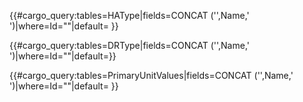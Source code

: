 <tr>
	<td>{{{Name|}}}
<td>{{#cargo_query:tables=HAType|fields=CONCAT ('<span style="white-space: nowrap;">',Name,'{{SuperscriptCheck}}</span> ')|where=Id="{{{HA|}}}"|default=<span style="white-space: nowrap;">{{{HA|}}}{{SuperscriptFlag}}</span>  }}
</td>
<td>{{#cargo_query:tables=DRType|fields=CONCAT ('<span style="white-space: nowrap;">',Name,'{{SuperscriptCheck}}</span> ')|where=Id="{{{DR|}}}"|default=<span style="white-space: nowrap;">{{{DR|}}}{{SuperscriptFlag}}}}</span> 
</td>
<td> {{#cargo_query:tables=PrimaryUnitValues|fields=CONCAT ('<span style="white-space: nowrap;">',Name,'{{SuperscriptCheck}}</span> ')|where=Id="{{{PrimaryUnit|}}}"|default=<span style="white-space: nowrap;">{{{PrimaryUnit|}}}{{SuperscriptFlag}}</span>  }}
</td>
</tr>